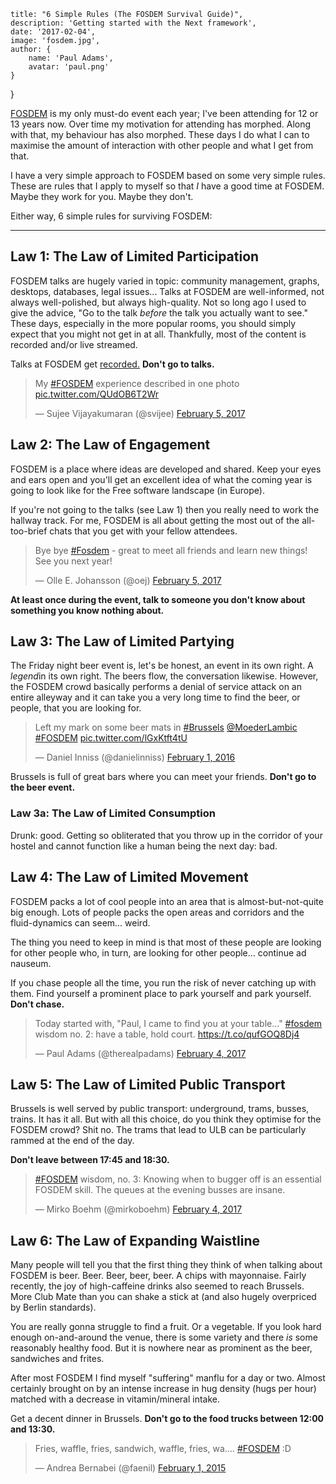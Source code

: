 
    title: "6 Simple Rules (The FOSDEM Survival Guide)",
    description: 'Getting started with the Next framework',
    date: '2017-02-04',
    image: 'fosdem.jpg',
    author: {
        name: 'Paul Adams',
        avatar: 'paul.png'
    }
}


[FOSDEM](http://www.fosdem.org) is my only must-do event each year;
I've been attending for 12 or 13 years now. Over time my motivation
for attending has morphed. Along with that, my behaviour has also
morphed. These days I do what I can to maximise the amount of
interaction with other people and what I get from that.

I have a very simple approach to FOSDEM based on some very simple
rules. These are rules that I apply to myself so that *I* have a good
time at FOSDEM. Maybe they work for you. Maybe they don't.

Either way, 6 simple rules for surviving FOSDEM:

---

## Law 1: The Law of Limited Participation

FOSDEM talks are hugely varied in topic: community management, graphs,
desktops, databases, legal issues... Talks at FOSDEM are
well-informed, not always well-polished, but always high-quality. Not
so long ago I used to give the advice, "Go to the talk *before* the
talk you actually want to see." These days, especially in the more
popular rooms, you should simply expect that you might not get in at
all. Thankfully, most of the content is recorded and/or live streamed.

Talks at FOSDEM get [recorded.](http://video.fosdem.org) **Don't go
to talks.**

<blockquote class="twitter-tweet" data-lang="en"><p lang="en" dir="ltr">My <a href="https://twitter.com/hashtag/FOSDEM?src=hash">#FOSDEM</a> experience described in one photo <a href="https://t.co/QUdOB6T2Wr">pic.twitter.com/QUdOB6T2Wr</a></p>&mdash; Sujee Vijayakumaran (@svijee) <a href="https://twitter.com/svijee/status/828204867642597376">February 5, 2017</a></blockquote> <script async src="//platform.twitter.com/widgets.js" charset="utf-8"></script>

## Law 2: The Law of Engagement

FOSDEM is a place where ideas are developed and shared. Keep your eyes
and ears open and you'll get an excellent idea of what the coming year
is going to look like for the Free software landscape (in Europe).

If you're not going to the talks (see Law 1) then you really need to
work the hallway track. For me, FOSDEM is all about getting the most
out of the all-too-brief chats that you get with your fellow
attendees.

<blockquote class="twitter-tweet" data-lang="en"><p lang="en" dir="ltr">Bye bye <a href="https://twitter.com/hashtag/Fosdem?src=hash">#Fosdem</a> - great to meet all friends and learn new things! See you next year!</p>&mdash; Olle E. Johansson (@oej) <a href="https://twitter.com/oej/status/828284536475762688">February 5, 2017</a></blockquote> <script async src="//platform.twitter.com/widgets.js" charset="utf-8"></script>

**At least once during the event, talk to someone you don't know about
  something you know nothing about.**

## Law 3: The Law of Limited Partying

The Friday night beer event is, let's be honest, an event in its own
right. A *legend*in its own right. The beers flow, the conversation
likewise. However, the FOSDEM crowd basically performs a denial of
service attack on an entire alleyway and it can take you a very long
time to find the beer, or people, that you are looking for.

<blockquote class="twitter-tweet" data-lang="en"><p lang="en" dir="ltr">Left my mark on some beer mats in <a href="https://twitter.com/hashtag/Brussels?src=hash">#Brussels</a> <a href="https://twitter.com/MoederLambic">@MoederLambic</a> <a href="https://twitter.com/hashtag/FOSDEM?src=hash">#FOSDEM</a> <a href="https://t.co/lGxKtft4tU">pic.twitter.com/lGxKtft4tU</a></p>&mdash; Daniel Inniss (@danielinniss) <a href="https://twitter.com/danielinniss/status/694065461084975104">February 1, 2016</a></blockquote> <script async src="//platform.twitter.com/widgets.js" charset="utf-8"></script>

Brussels is full of great bars where you can meet your
friends. **Don't go to the beer event.**

### Law 3a: The Law of Limited Consumption

Drunk: good. Getting so obliterated that you throw up in the
corridor of your hostel and cannot function like a human being the
next day: bad.

## Law 4: The Law of Limited Movement

FOSDEM packs a lot of cool people into an area that is
almost-but-not-quite big enough. Lots of people packs the open areas
and corridors and the fluid-dynamics can seem... weird.

The thing you need to keep in mind is that most of these people are
looking for other people who, in turn, are looking for other
people... continue ad nauseum.

If you chase people all the time, you run the risk of never catching
up with them. Find yourself a prominent place to park yourself and
park yourself. **Don't chase.**

<blockquote class="twitter-tweet" data-lang="en"><p lang="en" dir="ltr">Today started with, &quot;Paul, I came to find you at your table...&quot; <a href="https://twitter.com/hashtag/fosdem?src=hash">#fosdem</a> wisdom no. 2: have a table, hold court. <a href="https://t.co/qufGOQ8Dj4">https://t.co/qufGOQ8Dj4</a></p>&mdash; Paul Adams (@therealpadams) <a href="https://twitter.com/therealpadams/status/827824668325339136">February 4, 2017</a></blockquote> <script async src="//platform.twitter.com/widgets.js" charset="utf-8"></script>

## Law 5: The Law of Limited Public Transport

Brussels is well served by public transport: underground, trams,
busses, trains. It has it all. But with all this choice, do you think
they optimise for the FOSDEM crowd? Shit no. The trams that lead to
ULB can be particularly rammed at the end of the day.

**Don't leave between 17:45 and 18:30.**

<blockquote class="twitter-tweet" data-lang="en"><p lang="en" dir="ltr"><a href="https://twitter.com/hashtag/FOSDEM?src=hash">#FOSDEM</a> wisdom, no. 3: Knowing when to bugger off is an essential FOSDEM skill. The queues at the evening busses are insane.</p>&mdash; Mirko Boehm (@mirkoboehm) <a href="https://twitter.com/mirkoboehm/status/827913522814279680">February 4, 2017</a></blockquote> <script async src="//platform.twitter.com/widgets.js" charset="utf-8"></script>

## Law 6: The Law of Expanding Waistline

Many people will tell you that the first thing they think of when
talking about FOSDEM is beer. Beer. Beer, beer, beer. A chips with
mayonnaise. Fairly recently, the joy of high-caffeine drinks also
seemed to reach Brussels. More Club Mate than you can shake a stick at
(and also hugely overpriced by Berlin standards).

You are really gonna struggle to find a fruit. Or a vegetable. If you
look hard enough on-and-around the venue, there is some variety and
there *is* some reasonably healthy food. But it is nowhere near as
prominent as the beer, sandwiches and frites.

After most FOSDEM I find myself "suffering" manflu for a day or
two. Almost certainly brought on by an intense increase in hug density
(hugs per hour) matched with a decrease in vitamin/mineral intake.

Get a decent dinner in Brussels. **Don't go to the food trucks between
12:00 and 13:30.**

<blockquote class="twitter-tweet" data-lang="en"><p lang="de" dir="ltr">Fries, waffle, fries, sandwich, waffle, fries, wa.... <a href="https://twitter.com/hashtag/FOSDEM?src=hash">#FOSDEM</a> :D</p>&mdash; Andrea Bernabei (@faenil) <a href="https://twitter.com/faenil/status/561988829905948673">February 1, 2015</a></blockquote> <script async src="//platform.twitter.com/widgets.js" charset="utf-8"></script>